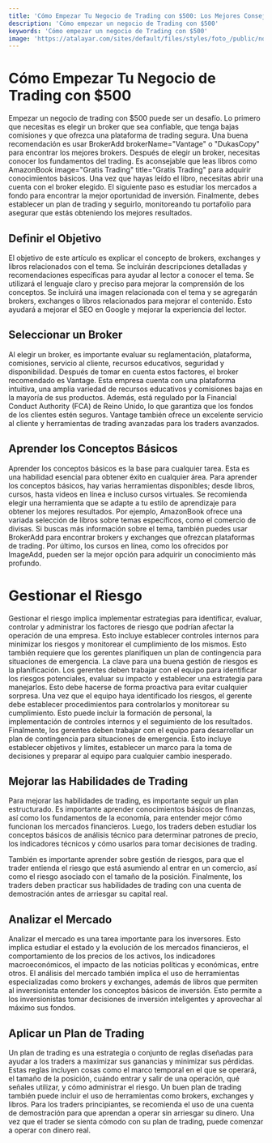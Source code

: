 ```yaml
---
title: 'Cómo Empezar Tu Negocio de Trading con $500: Los Mejores Consejos'
description: 'Cómo empezar un negocio de Trading con $500'
keywords: 'Cómo empezar un negocio de Trading con $500'
image: 'https://atalayar.com/sites/default/files/styles/foto_/public/noticias/reino-unido-consejo-cooperacion-golfo%20%281%29.jpg?itok=uqLbPqh4'
---
```


# Cómo Empezar Tu Negocio de Trading con $500 

Empezar un negocio de trading con $500 puede ser un desafío. Lo primero que necesitas es elegir un broker que sea confiable, que tenga bajas comisiones y que ofrezca una plataforma de trading segura. Una buena recomendación es usar BrokerAdd brokerName="Vantage" o "DukasCopy" para encontrar los mejores brokers. Después de elegir un broker, necesitas conocer los fundamentos del trading. Es aconsejable que leas libros como AmazonBook image="Gratis Trading" title="Gratis Trading" para adquirir conocimientos básicos. Una vez que hayas leído el libro, necesitas abrir una cuenta con el broker elegido. El siguiente paso es estudiar los mercados a fondo para encontrar la mejor oportunidad de inversión. Finalmente, debes establecer un plan de trading y seguirlo, monitoreando tu portafolio para asegurar que estás obteniendo los mejores resultados.



## Definir el Objetivo

El objetivo de este artículo es explicar el concepto de brokers, exchanges y libros relacionados con el tema. Se incluirán descripciones detalladas y recomendaciones específicas para ayudar al lector a conocer el tema. Se utilizará el lenguaje claro y preciso para mejorar la comprensión de los conceptos. Se incluirá una imagen relacionada con el tema y se agregarán brokers, exchanges o libros relacionados para mejorar el contenido. Esto ayudará a mejorar el SEO en Google y mejorar la experiencia del lector.



## Seleccionar un Broker

Al elegir un broker, es importante evaluar su reglamentación, plataforma, comisiones, servicio al cliente, recursos educativos, seguridad y disponibilidad. Después de tomar en cuenta estos factores, el broker recomendado es Vantage. Esta empresa cuenta con una plataforma intuitiva, una amplia variedad de recursos educativos y comisiones bajas en la mayoría de sus productos. Además, está regulado por la Financial Conduct Authority (FCA) de Reino Unido, lo que garantiza que los fondos de los clientes estén seguros. Vantage también ofrece un excelente servicio al cliente y herramientas de trading avanzadas para los traders avanzados.



## Aprender los Conceptos Básicos

Aprender los conceptos básicos es la base para cualquier tarea. Esta es una habilidad esencial para obtener éxito en cualquier área. Para aprender los conceptos básicos, hay varias herramientas disponibles; desde libros, cursos, hasta videos en línea e incluso cursos virtuales. Se recomienda elegir una herramienta que se adapte a tu estilo de aprendizaje para obtener los mejores resultados. Por ejemplo, AmazonBook ofrece una variada selección de libros sobre temas específicos, como el comercio de divisas. Si buscas más información sobre el tema, también puedes usar BrokerAdd para encontrar brokers y exchanges que ofrezcan plataformas de trading. Por último, los cursos en línea, como los ofrecidos por ImageAdd, pueden ser la mejor opción para adquirir un conocimiento más profundo.

# Gestionar el Riesgo

Gestionar el riesgo implica implementar estrategias para identificar, evaluar, controlar y administrar los factores de riesgo que podrían afectar la operación de una empresa. Esto incluye establecer controles internos para minimizar los riesgos y monitorear el cumplimiento de los mismos. Esto también requiere que los gerentes planifiquen un plan de contingencia para situaciones de emergencia. La clave para una buena gestión de riesgos es la planificación. Los gerentes deben trabajar con el equipo para identificar los riesgos potenciales, evaluar su impacto y establecer una estrategia para manejarlos. Esto debe hacerse de forma proactiva para evitar cualquier sorpresa. Una vez que el equipo haya identificado los riesgos, el gerente debe establecer procedimientos para controlarlos y monitorear su cumplimiento. Esto puede incluir la formación de personal, la implementación de controles internos y el seguimiento de los resultados. Finalmente, los gerentes deben trabajar con el equipo para desarrollar un plan de contingencia para situaciones de emergencia. Esto incluye establecer objetivos y límites, establecer un marco para la toma de decisiones y preparar al equipo para cualquier cambio inesperado.



## Mejorar las Habilidades de Trading

Para mejorar las habilidades de trading, es importante seguir un plan estructurado. Es importante aprender conocimientos básicos de finanzas, así como los fundamentos de la economía, para entender mejor cómo funcionan los mercados financieros. Luego, los traders deben estudiar los conceptos básicos de análisis técnico para determinar patrones de precio, los indicadores técnicos y cómo usarlos para tomar decisiones de trading. 

También es importante aprender sobre gestión de riesgos, para que el trader entienda el riesgo que está asumiendo al entrar en un comercio, así como el riesgo asociado con el tamaño de la posición. Finalmente, los traders deben practicar sus habilidades de trading con una cuenta de demostración antes de arriesgar su capital real.



## Analizar el Mercado

Analizar el mercado es una tarea importante para los inversores. Esto implica estudiar el estado y la evolución de los mercados financieros, el comportamiento de los precios de los activos, los indicadores macroeconómicos, el impacto de las noticias políticas y económicas, entre otros. El análisis del mercado también implica el uso de herramientas especializadas como brokers y exchanges, además de libros que permiten al inversionista entender los conceptos básicos de inversión. Esto permite a los inversionistas tomar decisiones de inversión inteligentes y aprovechar al máximo sus fondos.



## Aplicar un Plan de Trading

Un plan de trading es una estrategia o conjunto de reglas diseñadas para ayudar a los traders a maximizar sus ganancias y minimizar sus pérdidas. Estas reglas incluyen cosas como el marco temporal en el que se operará, el tamaño de la posición, cuándo entrar y salir de una operación, qué señales utilizar, y cómo administrar el riesgo. Un buen plan de trading también puede incluir el uso de herramientas como brokers, exchanges y libros. Para los traders principiantes, se recomienda el uso de una cuenta de demostración para que aprendan a operar sin arriesgar su dinero. Una vez que el trader se sienta cómodo con su plan de trading, puede comenzar a operar con dinero real.

